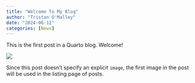 ```yaml
---
title: "Welcome To My Blog"
author: "Tristan O'Malley"
date: "2024-06-12"
categories: [News]
---
```


This is the first post in a Quarto blog. Welcome!

![](thumbnail.jpg)

Since this post doesn't specify an explicit `image`, the first image in the post will be used in the listing page of posts.

